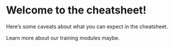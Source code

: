 # Welcome to the cheatsheet!

Here's some caveats about what you can expect in the cheatsheet.

Learn more about our training modules maybe.